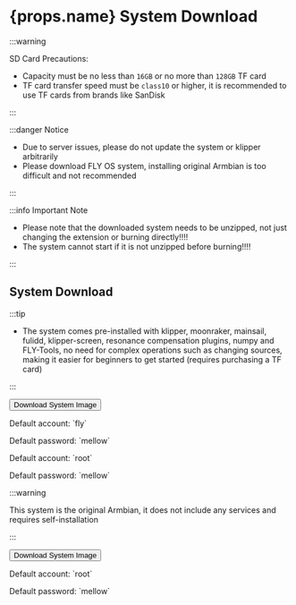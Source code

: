 # {props.name} System Download

:::warning

SD Card Precautions:

* Capacity must be no less than `16GB` or no more than `128GB` TF card
* TF card transfer speed must be `class10` or higher, it is recommended to use TF cards from brands like SanDisk

:::

:::danger Notice

* Due to server issues, please do not update the system or klipper arbitrarily
* Please download FLY OS system, installing original Armbian is too difficult and not recommended

:::

:::info Important Note

* Please note that the downloaded system needs to be unzipped, not just changing the extension or burning directly!!!!
* The system cannot start if it is not unzipped before burning!!!!

:::

## System Download

<Tabs>
  <TabItem value="flyos" label="FLYOS (Based on Armbian)" default>

:::tip

* The system comes pre-installed with klipper, moonraker, mainsail, fulidd, klipper-screen, resonance compensation plugins, numpy and FLY-Tools, no need for complex operations such as changing sources, making it easier for beginners to get started (requires purchasing a TF card)

:::

<Button variant="contained" disableElevation href="https://cdn.mellow.klipper.cn/IMG/Beta/FlyOS_h3_3.3.4_fix_20241107.img.xz">Download System Image</Button>

<Tabs>
<TabItem value="fly" label="Regular User" default>
<p>Default account: `fly`</p>
<p>Default password: `mellow`</p>
  </TabItem>
  <TabItem value="root" label="Root User" default>
<p>Default account: `root`</p>
<p>Default password: `mellow`</p>
  </TabItem>
</Tabs>
  </TabItem>
<TabItem value="armbian" label="Original Armbian">

:::warning

This system is the original Armbian, it does not include any services and requires self-installation

:::

<Button variant="contained" color="success" disableElevation href="https://cdn.mellow.klipper.cn/IMG/Build/Armbian_Flypilite2_bullseye_current_5.10.85.img.xz">Download System Image</Button>

<p>Default account: `root`</p>
<p>Default password: `mellow`</p>

  </TabItem>
</Tabs>